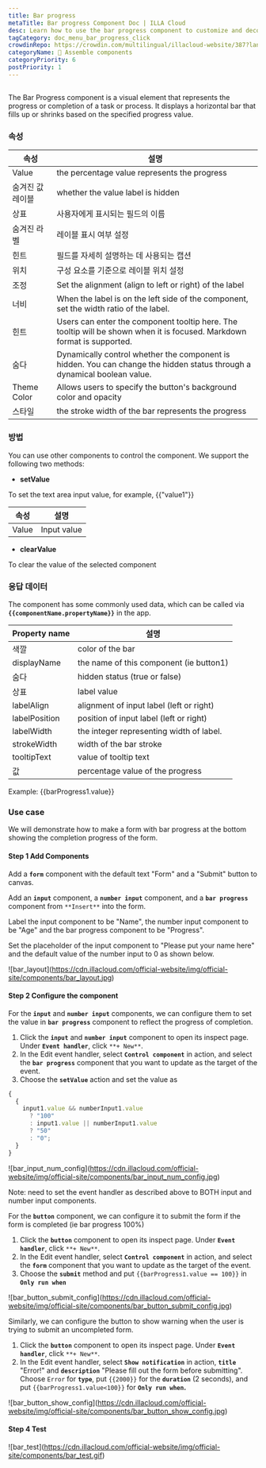 ```yaml
---
title: Bar progress
metaTitle: Bar progress Component Doc | ILLA Cloud
desc: Learn how to use the bar progress component to customize and decorate your app in ILLA Cloud.
tagCategory: doc_menu_bar_progress_click
crowdinRepo: https://crowdin.com/multilingual/illacloud-website/387?languages=en&filter=basic&value=0
categoryName: 🧬 Assemble components
categoryPriority: 6
postPriority: 1
---
```


## <h2 hidden>What is Bar progress?</h2>

The Bar Progress component is a visual element that represents the progress or completion of a task or process. It displays a horizontal bar that fills up or shrinks based on the specified progress value.

### 속성

| 속성               | 설명                                                                                                                       |
| ---------------- | ------------------------------------------------------------------------------------------------------------------------ |
| Value            | the percentage value represents the progress                                                                             |
| 숨겨진 값 레이블        | whether the value label is hidden                                                                                        |
| 상표               | 사용자에게 표시되는 필드의 이름                                                                                                        |
| 숨겨진 라벨           | 레이블 표시 여부 설정                                                                                                             |
| 힌트               | 필드를 자세히 설명하는 데 사용되는 캡션                                                                                                   |
| 위치               | 구성 요소를 기준으로 레이블 위치 설정                                                                                                    |
| 조정               | Set the alignment (align to left or right) of the label                                                                  |
| 너비               | When the label is on the left side of the component, set the width ratio of the label.                                   |
| 힌트               | Users can enter the component tooltip here. The tooltip will be shown when it is focused. Markdown format is supported.  |
| 숨다               | Dynamically control whether the component is hidden. You can change the hidden status through a dynamical boolean value. |
| Theme Color      | Allows users to specify the button's background color and opacity                                                        |
| 스타일              | the stroke width of the bar represents the progress                                                                      |

### 방법

You can use other components to control the component. We support the following two methods:

-   **setValue**

To set the text area input value, for example, {{"value1"}}

| 속성         | 설명          |
| ---------- | ----------- |
| Value      | Input value |

-   **clearValue**

To clear the value of the selected component

### 응답 데이터

The component has some commonly used data, which can be called via **`{{componentName.propertyName}}`** in the app.

| Property name | 설명                                       |
| ------------- | ---------------------------------------- |
| 색깔            | color of the bar                         |
| displayName   | the name of this component (ie button1)  |
| 숨다            | hidden status (true or false)            |
| 상표            | label value                              |
| labelAlign    | alignment of input label (left or right) |
| labelPosition | position of input label (left or right)  |
| labelWidth    | the integer representing width of label. |
| strokeWidth   | width of the bar stroke                  |
| tooltipText   | value of tooltip text                    |
| 값             | percentage value of the progress         |

Example: {{barProgress1.value}}

### Use case

We will demonstrate how to make a form with bar progress at the bottom showing the completion progress of the form.

#### Step 1 Add Components

Add a **`form`** component with the default text "Form" and a "Submit" button to canvas.

Add an **`input`** component, a **`number input`** component, and a **`bar progress`** component from `**Insert**` into the form.

Label the input component to be "Name", the number input component to be "Age" and the bar progress component to be "Progress".

Set the placeholder of the input component to "Please put your name here" and the default value of the number input to 0 as shown below.

![bar_layout]\(https://cdn.illacloud.com/official-website/img/official-site/components/bar_layout.jpg)

#### Step 2 Configure the component

For the **`input`** and **`number input`** components, we can configure them to set the value in **`bar progress`** component to reflect the progress of completion.

1.  Click the **`input`** and **`number input`** component to open its inspect page. Under **`Event handler`**, click `**+ New**`.
2.  In the Edit event handler, select **`Control component`** in action, and select the **`bar progress`** component that you want to update as the target of the event.
3.  Choose the **`setValue`** action and set the value as

```jsx
{
  {
    input1.value && numberInput1.value
      ? "100"
      : input1.value || numberInput1.value
      ? "50"
      : "0";
  }
}
```

![bar_input_num_config]\(https://cdn.illacloud.com/official-website/img/official-site/components/bar_input_num_config.jpg)

Note: need to set the event handler as described above to BOTH input and number input components.

For the **`button`** component, we can configure it to submit the form if the form is completed (ie bar progress 100%)

1.  Click the **`button`** component to open its inspect page. Under **`Event handler`**, click `**+ New**`.
2.  In the Edit event handler, select **`Control component`** in action, and select the **`form`** component that you want to update as the target of the event.
3.  Choose the **`submit`** method and put `{{barProgress1.value == 100}}` in **`Only run when`**

![bar_button_submit_config]\(https://cdn.illacloud.com/official-website/img/official-site/components/bar_button_submit_config.jpg)

Similarly, we can configure the button to show warning when the user is trying to submit an uncompleted form.

1.  Click the **`button`** component to open its inspect page. Under **`Event handler`**, click `**+ New**`.
2.  In the Edit event handler, select **`Show notification`** in action, **`title`** "Error!" and **`description`** "Please fill out the form before submitting". Choose `Error` for **`type`**, put `{{2000}}` for the **`duration`** (2 seconds), and put `{{barProgress1.value<100}}` for **`Only run when`.**

![bar_button_show_config]\(https://cdn.illacloud.com/official-website/img/official-site/components/bar_button_show_config.jpg)

#### Step 4 Test

![bar_test]\(https://cdn.illacloud.com/official-website/img/official-site/components/bar_test.gif)
